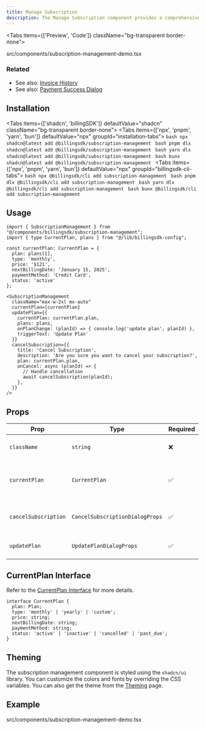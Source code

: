 ```yaml
---
title: Manage Subscription
description: The Manage Subscription component provides a comprehensive interface for users to view and manage their current subscription details, including plan information, billing details, and actions to update or cancel their subscription.
---
```


<Tabs items={['Preview', 'Code']} className="bg-transparent border-none">
  <Tab value="Preview" className="border-none bg-transparent p-0 mt-3">
    <PreviewComponents registryName="subscription-management">
      <SubscriptionManagementDemo />
    </PreviewComponents>
  </Tab>

  <Tab value="Code" className="mt-3">
  <include cwd lang="tsx" meta='title="src/components/subscription-management-demo.tsx"'>src/components/subscription-management-demo.tsx</include>

  </Tab>
</Tabs>

### Related

- See also: [Invoice History](/docs/components/invoice-history)
- See also: [Payment Success Dialog](/docs/components/payment-processing/payment-success-dialog)


## Installation

<Tabs items={['shadcn', 'billingSDK']} defaultValue="shadcn" className="bg-transparent border-none">
  <Tab value="shadcn" className="border-none bg-transparent p-0 mt-3">
    <Tabs items={['npx', 'pnpm', 'yarn', 'bun']} defaultValue="npx" groupId="installation-tabs">
      <Tab value="npx">
        ```bash
        npx shadcn@latest add @billingsdk/subscription-management
        ```
      </Tab>
      <Tab value="pnpm">
        ```bash
        pnpm dlx shadcn@latest add @billingsdk/subscription-management
        ```
      </Tab>
      <Tab value="yarn">
        ```bash
        yarn dlx shadcn@latest add @billingsdk/subscription-management
        ```
      </Tab>
      <Tab value="bun">
        ```bash
        bunx shadcn@latest add @billingsdk/subscription-management
        ```
      </Tab>
    </Tabs>
  </Tab>
  <Tab value="billingSDK" className="border-none bg-transparent p-0 mt-3">
    <Tabs items={['npx', 'pnpm', 'yarn', 'bun']} defaultValue="npx" groupId="billingsdk-cli-tabs">
      <Tab value="npx">
        ```bash
        npx @billingsdk/cli add subscription-management
        ```
      </Tab>
      <Tab value="pnpm">
        ```bash
        pnpm dlx @billingsdk/cli add subscription-management
        ```
      </Tab>
      <Tab value="yarn">
        ```bash
        yarn dlx @billingsdk/cli add subscription-management
        ```
      </Tab>
      <Tab value="bun">
        ```bash
        bunx @billingsdk/cli add subscription-management
        ```
      </Tab>
    </Tabs>
  </Tab>
</Tabs>

## Usage

```tsx
import { SubscriptionManagement } from "@/components/billingsdk/subscription-management";
import { type CurrentPlan, plans } from "@/lib/billingsdk-config";
```

```tsx
const currentPlan: CurrentPlan = {
  plan: plans[1],
  type: 'monthly',
  price: '$121',
  nextBillingDate: 'January 15, 2025',
  paymentMethod: 'Credit Card',
  status: 'active'
};
```

```tsx
<SubscriptionManagement
  className="max-w-2xl mx-auto"
  currentPlan={currentPlan}
  updatePlan={{
    currentPlan: currentPlan.plan,
    plans: plans,
    onPlanChange: (planId) => { console.log('update plan', planId) },
    triggerText: 'Update Plan'
  }}
  cancelSubscription={{
    title: 'Cancel Subscription',
    description: 'Are you sure you want to cancel your subscription?',
    plan: currentPlan.plan,
    onCancel: async (planId) => {
      // Handle cancellation
      await cancelSubscription(planId);
    },
  }}
/>
```

## Props

| Prop | Type | Required | Description |
|------|------|----------|-------------|
| `className` | `string` | ❌ | Additional CSS classes for styling |
| `currentPlan` | `CurrentPlan` | ✅ | Object containing current subscription details |
| `cancelSubscription` | `CancelSubscriptionDialogProps` | ✅ | Props for the cancel subscription dialog |
| `updatePlan` | `UpdatePlanDialogProps` | ✅ | Props for the update plan dialog |

## CurrentPlan Interface
Refer to the [CurrentPlan Interface](/docs/interfaces#currentplan-interface) for more details.

```tsx
interface CurrentPlan {
  plan: Plan;
  type: 'monthly' | 'yearly' | 'custom';
  price: string;
  nextBillingDate: string;
  paymentMethod: string;
  status: 'active' | 'inactive' | 'cancelled' | 'past_due';
}
```

## Theming

The subscription management component is styled using the `shadcn/ui` library. You can customize the colors and fonts by overriding the CSS variables. You can also get the theme from the [Theming](/docs/theming) page.

## Example
<include cwd lang="tsx" meta='title="src/components/subscription-management-demo.tsx"'>src/components/subscription-management-demo.tsx</include>
